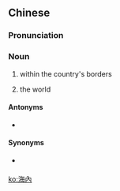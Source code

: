 {{also|海内}}
==Chinese==
{{zh-forms|s=海内}}

===Pronunciation===
{{zh-pron
|m=hǎinèi
|c=hoi2 noi6
|mn=hái-lāi
|cat=n
}}

===Noun===
{{zh-noun}}

# within the country's borders
# {{lb|zh|archaic}} the world

====Antonyms====
* {{sense|within the country's borders}} {{zh-l|海外}}

====Synonyms====
* {{sense|the world}} {{zh-l|天下}}

[[ko:海內]]